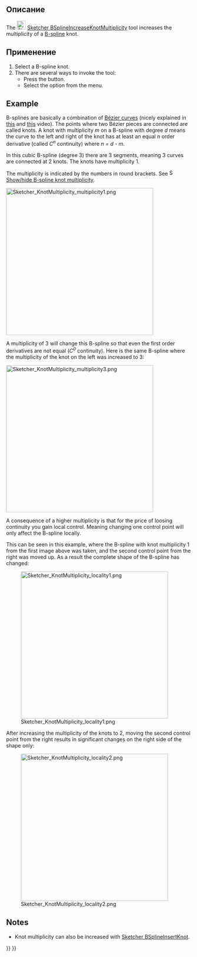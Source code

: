<languages/>

{{Docnav/ru
|[[Sketcher_BSplineDecreaseDegree/ru|Уменьшить степень B-сплайна]]
|[[Sketcher_BSplineDecreaseKnotMultiplicity/ru|Уменьшение кратности узлов]]
|[[Sketcher_Workbench/ru|Скетчер]]
|IconL=Sketcher_BSplineDecreaseDegree.svg
|IconR=Sketcher_BSplineDecreaseKnotMultiplicity.svg
|IconC=Workbench_Sketcher.svg
}}

<div class="mw-translate-fuzzy">
{{GuiCommand/ru
|Name/ru=Увеличение кратности узлов
|Name=Sketcher_BSplineIncreaseKnotMultiplicity
|MenuLocation=Sketch → B-сплйан инструменты эскиза → Увеличение кратности узлов
|Workbenches=[[Sketcher_Workbench/ru|Sketcher]]
|Version=0.17
|SeeAlso=[[Sketcher_BSplineKnotMultiplicity/ru|Показать/скрыть кратность узлов B-сплайна]], [[Sketcher_BSplineDecreaseKnotMultiplicity/ru|Уменьшение кратности узлов]]
}}
</div>

<span id="Description"></span>
==Описание==

The [[Image:Sketcher_BSplineIncreaseKnotMultiplicity.svg|24px]] [[Sketcher_BSplineIncreaseKnotMultiplicity|Sketcher BSplineIncreaseKnotMultiplicity]] tool increases the multiplicity of a [[B-Splines|B-spline]] knot.

<span id="Usage"></span>
==Применение==

# Select a B-spline knot.
# There are several ways to invoke the tool:
#* Press the {{Button|[[File:Sketcher_BSplineIncreaseKnotMultiplicity.svg|16px]] [[Sketcher_BSplineIncreaseKnotMultiplicity|Increase knot multiplicity]]}} button.
#* Select the {{MenuCommand|Sketch → Sketcher B-spline tools → [[Image:Sketcher_BSplineIncreaseKnotMultiplicity.svg|16px]] Increase knot multiplicity}} option from the menu.

==Example==

B-splines are basically a combination of [[B-Splines#B.C3.A9zier_curves|Bézier curves]] (nicely explained in [https://www.youtube.com/watch?v=bE1MrrqBAl8 this] and [https://www.youtube.com/watch?v=xXJylM2S72s this] video). The points where two Bézier pieces are connected are called knots. A knot with multiplicity ''m'' on a B-spline with degree ''d'' means the curve to the left and right of the knot has at least an equal ''n'' order derivative (called ''C<sup>n</sup>'' continuity) where ''n = d - m''.

In this cubic B-spline (degree 3) there are 3 segments, meaning 3 curves are connected at 2 knots. The knots have multiplicity 1.

The multiplicity is indicated by the numbers in round brackets. See [[File:Sketcher_BSplineKnotMultiplicity.svg|16px]] [[Sketcher_BSplineKnotMultiplicity|Show/hide B-spline knot multiplicity]].

[[File:Sketcher_KnotMultiplicity_multiplicity1.png|400px]]
{{Caption|B-spline where both knots have multiplicity 1.}}

A multiplicity of 3 will change this B-spline so that even the first order derivatives are not equal (''C<sup>0</sup>'' continuity). Here is the same B-spline where the multiplicity of the knot on the left was increased to 3:

[[File:Sketcher_KnotMultiplicity_multiplicity3.png|400px]]
{{Caption|Same B-spline with knot multiplicity 3. A control point was moved to show that the knot has ''C<sup>0</sup>'' continuity.}}

A consequence of a higher multiplicity is that for the price of loosing continuity you gain local control. Meaning changing one control point will only affect the B-spline locally.

This can be seen in this example, where the B-spline with knot multiplicity 1 from the first image above was taken, and the second control point from the right was moved up. As a result the complete shape of the B-spline has changed:

[[File:Sketcher_KnotMultiplicity_locality1.png|400px]]

After increasing the multiplicity of the knots to 2, moving the second control point from the right results in significant changes on the right side of the shape only:

[[File:Sketcher_KnotMultiplicity_locality2.png|400px]]

==Notes==

* Knot multiplicity can also be increased with [[Sketcher_BSplineInsertKnot|Sketcher BSplineInsertKnot]].


{{Docnav/ru
|[[Sketcher_BSplineDecreaseDegree/ru|Уменьшить степень B-сплайна]]
|[[Sketcher_BSplineDecreaseKnotMultiplicity/ru|Уменьшение кратности узлов]]
|[[Sketcher_Workbench/ru|Скетчер]]
|IconL=Sketcher_BSplineDecreaseDegree.svg
|IconR=Sketcher_BSplineDecreaseKnotMultiplicity.svg
|IconC=Workbench_Sketcher.svg
}}

{{Sketcher_Tools_navi{{#translation:}}}}
{{Userdocnavi{{#translation:}}}}